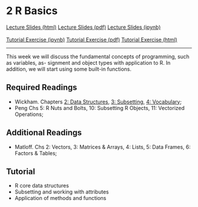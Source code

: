 # 2 R Basics

<div id="buttons">
<a class="btn btn-primary btn-lg" role="button" href="lectures/02_week.html">Lecture Slides (html)</a>
<a class="btn btn-info btn-lg" role="button" href="https://github.com/ASDS-TCD/POP77001_Computer_Programming_2022/blob/main/lectures/02_week.pdf">Lecture Slides (pdf)</a>
<a class="btn btn-secondary btn-lg" role="button" href="https://github.com/ASDS-TCD/POP77001_Computer_Programming_2022/blob/main/lectures/02_week.ipynb">Lecture Slides (ipynb)</a>
<br>
<br>
<a class="btn btn-success btn-lg" role="button" href="https://github.com/ASDS-TCD/POP77001_Computer_Programming_2022/blob/main/tutorials/02_week.ipynb">Tutorial Exercise (ipynb)</a>
<a class="btn btn-info btn-lg" role="button" href="https://github.com/ASDS-TCD/POP77001_Computer_Programming_2022/blob/main/tutorials/02_week.pdf">Tutorial Exercise (pdf)</a>
<a class="btn btn-secondary btn-lg" role="button" href="tutorials/02_week.html">Tutorial Exercise (html)</a>
</div>
---

This week we will discuss the fundamental concepts of programming, such as variables, as-
signment and object types with application to R. In addition, we will start using some built-in
functions.

## Required Readings

- Wickham. Chapters [2: Data Structures](http://adv-r.had.co.nz/Data-structures.html), [3: Subsetting](http://adv-r.had.co.nz/Subsetting.html), [4: Vocabulary](http://adv-r.had.co.nz/Vocabulary.html);
- Peng Chs 5: R Nuts and Bolts, 10: Subsetting R Objects, 11: Vectorized Operations;

## Additional Readings

- Matloff. Chs 2: Vectors, 3: Matrices & Arrays, 4: Lists, 5: Data Frames, 6: Factors & Tables;

## Tutorial

- R core data structures
- Subsetting and working with attributes
- Application of methods and functions
